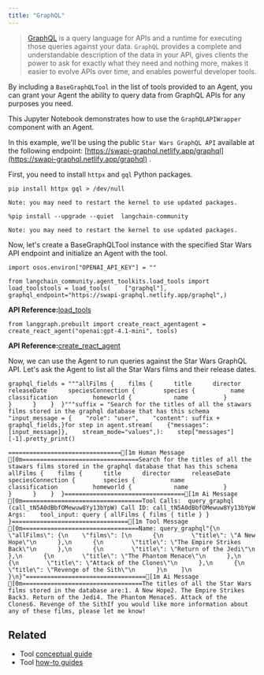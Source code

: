 ```yaml
---
title: "GraphQL"
---
```


> [GraphQL](https://graphql.org/) is a query language for APIs and a runtime for executing those queries against your data. `GraphQL` provides a complete and understandable description of the data in your API, gives clients the power to ask for exactly what they need and nothing more, makes it easier to evolve APIs over time, and enables powerful developer tools.

By including a `BaseGraphQLTool` in the list of tools provided to an Agent, you can grant your Agent the ability to query data from GraphQL APIs for any purposes you need.

This Jupyter Notebook demonstrates how to use the `GraphQLAPIWrapper` component with an Agent.

In this example, we'll be using the public `Star Wars GraphQL API` available at the following endpoint: [https://swapi-graphql.netlify.app/graphql](https://swapi-graphql.netlify.app/graphql) .

First, you need to install `httpx` and `gql` Python packages.

```
pip install httpx gql > /dev/null
```

```
Note: you may need to restart the kernel to use updated packages.
```

```
%pip install --upgrade --quiet  langchain-community
```

```
Note: you may need to restart the kernel to use updated packages.
```

Now, let's create a BaseGraphQLTool instance with the specified Star Wars API endpoint and initialize an Agent with the tool.

```
import osos.environ["OPENAI_API_KEY"] = ""
```

```
from langchain_community.agent_toolkits.load_tools import load_toolstools = load_tools(    ["graphql"],    graphql_endpoint="https://swapi-graphql.netlify.app/graphql",)
```

**API Reference:**[load\_tools](https://python.langchain.com/api_reference/community/agent_toolkits/langchain_community.agent_toolkits.load_tools.load_tools.html)

```
from langgraph.prebuilt import create_react_agentagent = create_react_agent("openai:gpt-4.1-mini", tools)
```

**API Reference:**[create\_react\_agent](https://langchain-ai.github.io/langgraph/reference/prebuilt/#langgraph.prebuilt.chat_agent_executor.create_react_agent)

Now, we can use the Agent to run queries against the Star Wars GraphQL API. Let's ask the Agent to list all the Star Wars films and their release dates.

```
graphql_fields = """allFilms {    films {      title      director      releaseDate      speciesConnection {        species {          name          classification          homeworld {            name          }        }      }    }  }"""suffix = "Search for the titles of all the stawars films stored in the graphql database that has this schema "input_message = {    "role": "user",    "content": suffix + graphql_fields,}for step in agent.stream(    {"messages": [input_message]},    stream_mode="values",):    step["messages"][-1].pretty_print()
```

```
================================[1m Human Message [0m=================================Search for the titles of all the stawars films stored in the graphql database that has this schema allFilms {    films {      title      director      releaseDate      speciesConnection {        species {          name          classification          homeworld {            name          }        }      }    }  }==================================[1m Ai Message [0m==================================Tool Calls:  query_graphql (call_tN5A0dBbfOMewuw8Yy13bYpW) Call ID: call_tN5A0dBbfOMewuw8Yy13bYpW  Args:    tool_input: query { allFilms { films { title } } }=================================[1m Tool Message [0m=================================Name: query_graphql"{\n  \"allFilms\": {\n    \"films\": [\n      {\n        \"title\": \"A New Hope\"\n      },\n      {\n        \"title\": \"The Empire Strikes Back\"\n      },\n      {\n        \"title\": \"Return of the Jedi\"\n      },\n      {\n        \"title\": \"The Phantom Menace\"\n      },\n      {\n        \"title\": \"Attack of the Clones\"\n      },\n      {\n        \"title\": \"Revenge of the Sith\"\n      }\n    ]\n  }\n}"==================================[1m Ai Message [0m==================================The titles of all the Star Wars films stored in the database are:1. A New Hope2. The Empire Strikes Back3. Return of the Jedi4. The Phantom Menace5. Attack of the Clones6. Revenge of the SithIf you would like more information about any of these films, please let me know!
```

## Related

* Tool [conceptual guide](/src/oss/concepts/tools)
* Tool [how-to guides](/src/oss/how_to/#tools)
